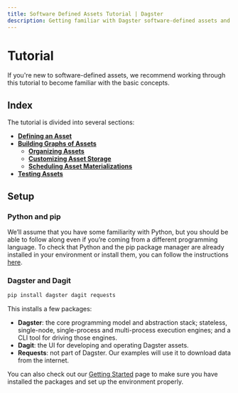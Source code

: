 ```yaml
---
title: Software Defined Assets Tutorial | Dagster
description: Getting familiar with Dagster software-defined assets and tooling through a hands-on tutorial
---
```


# Tutorial

If you're new to software-defined assets, we recommend working through this tutorial to become familiar with the basic concepts.

## Index

The tutorial is divided into several sections:

- [**Defining an Asset**](/tutorial/intro-tutorial/assets/defining-an-asset)
- [**Building Graphs of Assets**](/tutorial/intro-tutorial/assets/asset-graph)
   - [**Organizing Assets**](/guides/dagster/asset-tutorial/organizing-assets)
   - [**Customizing Asset Storage**](/guides/dagster/asset-tutorial/customizing-asset-storage)
   - [**Scheduling Asset Materializations**](/guides/dagster/asset-tutorial/scheduling-asset-materializations)
- [**Testing Assets**](/tutorial/intro-tutorial/assets/testing-assets)


## Setup

### Python and pip

We’ll assume that you have some familiarity with Python, but you should be able to follow along even if you’re coming from a different programming language. To check that Python and the pip package manager are already installed in your environment or install them, you can follow the instructions [here](https://packaging.python.org/guides/installing-using-pip-and-virtual-environments/).

### Dagster and Dagit

```bash
pip install dagster dagit requests
```

This installs a few packages:

- **Dagster**: the core programming model and abstraction stack; stateless, single-node, single-process and multi-process execution engines; and a CLI tool for driving those engines.
- **Dagit**: the UI for developing and operating Dagster assets.
- **Requests**: not part of Dagster. Our examples will use it to download data from the internet.

You can also check out our [Getting Started](/getting-started) page to make sure you have installed the packages and set up the environment properly.